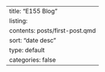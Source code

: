 ---
title: "E155 Blog"
listing: 
    contents: posts/first-post.qmd
    sort: "date desc"
    type: default
    categories: false
---